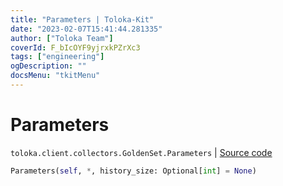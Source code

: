 ```yaml
---
title: "Parameters | Toloka-Kit"
date: "2023-02-07T15:41:44.281335"
author: ["Toloka Team"]
coverId: F_bIcOYF9yjrxkPZrXc3
tags: ["engineering"]
ogDescription: ""
docsMenu: "tkitMenu"
---
```


# Parameters
`toloka.client.collectors.GoldenSet.Parameters` | [Source code](https://github.com/Toloka/toloka-kit/blob/v1.1.3/src/client/collectors.py#L359)

```python
Parameters(self, *, history_size: Optional[int] = None)
```